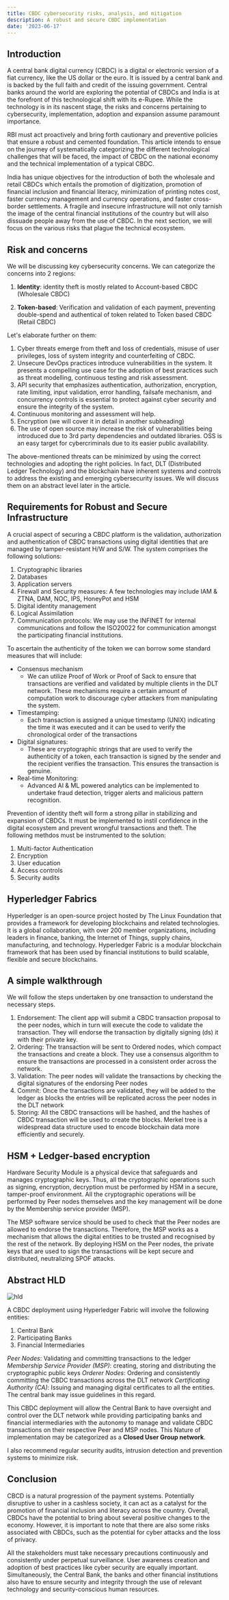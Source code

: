 ```yaml
---
title: CBDC cybersecurity risks, analysis, and mitigation
description: A robust and secure CBDC implementation
date: '2023-06-17'
---
```


## Introduction

A central bank digital currency (CBDC) is a digital or electronic version of a fiat currency, like the US dollar or the euro. It is issued by a central bank and is backed by the full faith and credit of the issuing government. Central banks around the world are exploring the potential of CBDCs and India is at the forefront of this technological shift with its e-Rupee. While the technology is in its nascent stage, the risks and concerns pertaining to cybersecurity, implementation, adoption and expansion assume paramount importance.

RBI must act proactively and bring forth cautionary and preventive policies that ensure a robust and cemented foundation. This article intends to ensue on the journey of systematically categorizing the different technological challenges that will be faced, the impact of CBDC on the national economy and the technical implementation of a typical CBDC.

India has unique objectives for the introduction of both the wholesale and retail CBDCs which entails the promotion of digitization, promotion of financial inclusion and financial literacy, minimization of printing notes cost, faster currency management and currency operations, and faster cross-border settlements. A fragile and insecure infrastructure will not only tarnish the image of the central financial institutions of the country but will also dissuade people away from the use of CBDC. In the next section, we will focus on the various risks that plague the technical ecosystem.

## Risk and concerns

We will be discussing key cybersecurity concerns. We can categorize the concerns into 2 regions:

1. **Identity**: identity theft is mostly related to Account-based CBDC (Wholesale CBDC)

1. **Token-based**: Verification and validation of each payment, preventing double-spend and authentical of token related to Token based CBDC (Retail CBDC)

Let's elaborate further on them:

1. Cyber threats emerge from theft and loss of credentials, misuse of user privileges, loss of system integrity and counterfeiting of CBDC.
1. Unsecure DevOps practices introduce vulnerabilities in the system. It presents a compelling use case for the adoption of best practices such as threat modelling, continuous testing and risk assessment.
1. API security that emphasizes authentication, authorization, encryption, rate limiting, input validation, error handling, failsafe mechanism, and concurrency controls is essential to protect against cyber security and ensure the integrity of the system.
1. Continuous monitoring and assessment will help.
1. Encryption (we will cover it in detail in another subheading)
1. The use of open source may increase the risk of vulnerabilities being introduced due to 3rd party dependencies and outdated libraries. OSS is an easy target for cybercriminals due to its easier public availability.

The above-mentioned threats can be minimized by using the correct technologies and adopting the right policies. In fact, DLT (Distributed Ledger Technology) and the blockchain have inherent systems and controls to address the existing and emerging cybersecurity issues. We will discuss them on an abstract level later in the article.

## Requirements for Robust and Secure Infrastructure

A crucial aspect of securing a CBDC platform is the validation, authorization and authentication of CBDC transactions using digital identities that are managed by tamper-resistant H/W and S/W.
The system comprises the following solutions:

1. Cryptographic libraries
1. Databases
1. Application servers
1. Firewall and Security measures: A few technologies may include IAM & ZTNA, DAM, NOC, IPS, HoneyPot and HSM
1. Digital identity management
1. Logical Assimilation
1. Communication protocols: We may use the INFINET for internal communications and follow the ISO20022 for communication amongst the participating financial institutions.

To ascertain the authenticity of the token we can borrow some standard measures that will include:

- Consensus mechanism
  - We can utilize Proof of Work or Proof of Sack to ensure that transactions are verified and validated by multiple clients in the DLT network. These mechanisms require a certain amount of computation work to discourage cyber attackers from manipulating the system.
- Timestamping:
  - Each transaction is assigned a unique timestamp (UNIX) indicating the time it was executed and it can be used to verify the chronological order of the transactions
- Digital signatures:
  - These are cryptographic strings that are used to verify the authenticity of a token, each transaction is signed by the sender and the recipient verifies the transaction. This ensures the transaction is genuine.
- Real-time Monitoring:
  - Advanced AI & ML powered analytics can be implemented to undertake fraud detection, trigger alerts and malicious pattern recognition.

Prevention of identity theft will form a strong pillar in stabilizing and
expansion of CBDCs. It must be implemented to instil confidence in the digital
ecosystem and prevent wrongful transactions and theft.
The following methdos must be instrumented to the solution:

1. Multi-factor Authentication
1. Encryption
1. User education
1. Access controls
1. Security audits

## Hyperledger Fabrics

Hyperledger is an open-source project hosted by The Linux Foundation that provides a framework for developing blockchains and related technologies. It is a global collaboration, with over 200 member organizations, including leaders in finance, banking, the Internet of Things, supply chains, manufacturing, and technology. Hyperledger Fabric is a modular blockchain framework that has been used by financial institutions to build scalable, flexible and secure blockchains.

## A simple walkthrough

We will follow the steps undertaken by one transaction to understand the necessary steps.

1. Endorsement: The client app will submit a CBDC transaction proposal to the peer nodes, which in turn will execute the code to validate the transaction. They will endorse the transaction by digitally signing (ds) it with their private key.
1. Ordering: The transaction will be sent to Ordered nodes, which compact the transactions and create a block. They use a consensus algorithm to ensure the transactions are processed in a consistent order across the network.
1. Validation: The peer nodes will validate the transactions by checking the digital signatures of the endorsing Peer nodes
1. Commit: Once the transactions are validated, they will be added to the ledger as blocks the entries will be replicated across the peer nodes in the DLT network
1. Storing: All the CBDC transactions will be hashed, and the hashes of CBDC transaction will be used to create the blocks. Merkel tree is a widespread data structure used to encode blockchain data more efficiently and securely.

## HSM + Ledger-based encryption

Hardware Security Module is a physical device that safeguards and manages cryptographic keys. Thus, all the cryptographic operations such as signing, encryption, decryption must be performed by HSM in a secure, tamper-proof environment. All the cryptographic operations will be performed by Peer nodes themselves and the key management will be done by the Membership service provider (MSP).

The MSP software service should be used to check that the Peer nodes are allowed to endorse the transactions. Therefore, the MSP works as a mechanism that allows the digital entities to be trusted and recognised by the rest of the network. By deploying HSM on the Peer nodes, the private keys that are used to sign the transactions will be kept secure and distributed, neutralizing SPOF attacks.

## Abstract HLD

![hld](/images/cbdc-cybersecurit-analysis-image-0.jpg)

A CBDC deployment using Hyperledger Fabric will involve the following entities:

1. Central Bank
1. Participating Banks
1. Financial Intermediaries

_Peer Nodes_: Validating and committing transactions to the ledger
_Membership Service Provider (MSP)_: creating, storing and distributing the cryptographic public keys
_Orderer Nodes_: Ordering and consistently committing the CBDC transactions across the DLT network
_Certificating Authority (CA)_: Issuing and managing digital certificates to all the entities. The central bank may issue guidelines in this regard.

This CBDC deployment will allow the Central Bank to have oversight and control over the DLT network while providing participating banks and financial intermediaries with the autonomy to manage and validate CBDC transactions on their respective Peer and MSP nodes. This Nature of implementation may be categorized as a **Closed User Group network**.

I also recommend regular security audits, intrusion detection and prevention systems to minimize risk.

## Conclusion

CBCD is a natural progression of the payment systems. Potentially disruptive to usher in a cashless society, it can act as a catalyst for the promotion of financial inclusion and literacy across the country. Overall, CBDCs have the potential to bring about several positive changes to the economy. However, it is important to note that there are also some risks associated with CBDCs, such as the potential for cyber attacks and the loss of privacy.

All the stakeholders must take necessary precautions continuously and consistently under perpetual surveillance. User awareness creation and adoption of best practices like cyber security are equally important. Simultaneously, the Central Bank, the banks and other financial institutions also have to ensure security and integrity through the use of relevant technology and security-conscious human resources.
